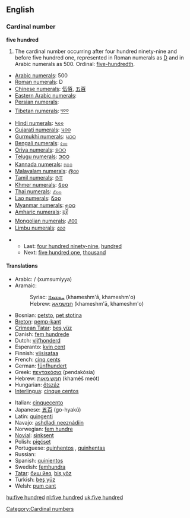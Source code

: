 ==English==

===Cardinal number===
'''five hundred'''

# The cardinal number occurring after four hundred ninety-nine and before five hundred one, represented in Roman numerals as [[D]] and in Arabic numerals as 500. Ordinal: [[five-hundredth]].
* [[w:Arabic numerals|Arabic numerals]]: 500
* [[w:Roman numerals|Roman numerals]]: D
* [[w:Chinese numerals|Chinese numerals]]: [[伍佰]], [[五百]]
* [[w:Eastern Arabic numerals|Eastern Arabic numerals]]: {{Arab|[[٥٠٠]]}}
* [[w:Eastern Arabic numerals|Persian numerals]]: {{fa-Arab|[[۵۰۰]]}}
* [[w:Indian numerals|Tibetan numerals]]: [[༥༠༠]]
* [[w:Indian numerals|Hindi numerals]]: [[५००]]
* [[w:Indian numerals|Gujarati numerals]]: [[૫૦૦]]
* [[w:Indian numerals|Gurmukhi numerals]]: [[੫੦੦]]
* [[w:Indian numerals|Bengali numerals]]: [[৫০০]]
* [[w:Indian numerals|Oriya numerals]]: [[୫୦୦]]
* [[w:Indian numerals|Telugu numerals]]: [[౫౦౦]]
* [[w:Indian numerals|Kannada numerals]]: [[೫೦೦]]
* [[w:Indian numerals|Malayalam numerals]]: [[൫൦൦]]
* [[w:Indian numerals|Tamil numerals]]: [[௫௱]]
* [[w:Khmer script|Khmer numerals]]: [[៥០០]]
* [[w:Thai numerals|Thai numerals]]: [[๕๐๐]]
* [[w:Lao alphabet|Lao numerals]]: [[໕໐໐]]
* [[w:Burmese alphabet|Myanmar numerals]]: [[၅၀၀]]
* [[w:Amharic language|Amharic numerals]]: [[፭፻]]
* [[w:Mongolian alphabet|Mongolian numerals]]: [[᠕᠐᠐]]
* [[w:Limbu language|Limbu numerals]]: [[᥋᥆᥆]]

** Last: [[four hundred ninety-nine]], [[hundred]]
** Next: [[five hundred one]], [[thousand]]

====Translations====
{{top}}
* Arabic: {{Arab|[[خمسمائة|خُمْسُمِائَةٍ]]}} / {{Arab|[[خمس مائة|خُمْسُ مِائَةٍ]]}} (xumsumíyya)
* Aramaic:
*: Syriac: [[ܚܡܫܡܐܐ]] (khameshm'ā, khameshm'o) {{c}}
*: Hebrew: [[חמשמאא]] (khameshm'ā, khameshm'o) {{c}}
* Bosnian: [[petsto]], [[pet stotina]] {{f}}
* [[Breton]]: [[pemp-kant]]
* [[Crimean Tatar]]: [[beş yüz#Crimean Tatar|beş yüz]]
* Danish: [[fem hundrede]] {{c}}
* Dutch: [[vijfhonderd]] {{f}}
* Esperanto: [[kvin cent]]
* Finnish: [[viisisataa]]
* French: [[cinq cents]] {{m}}
* German: [[fünfhundert]] {{f}}
* Greek: [[πεντακόσια]] (pendakósia)
* Hebrew: [[חמש מאות]] (khaméš meót)
* Hungarian: [[ötszáz]]
* [[Interlingua]]: [[cinque centos]]
{{mid}}
* Italian: [[cinquecento]] {{m}}
* Japanese: [[五百]] (go-hyakú)
* Latin: [[quingenti]]
* Navajo: [[ashdladi neeznádiin]]
* Norwegian: [[fem hundre]]
* [[Novial]]: [[sinksent]]
* Polish: [[pięćset]]
* Portuguese: [[quinhentos]] {{m}}, [[quinhentas]] {{f}}
* Russian: {{t|ru|пятьсот|tr=pjat’sót}}
* Spanish: [[quinientos]]
* Swedish: [[femhundra]]
* [[Tatar]]: [[биш йөз#Tatar|биш йөз]], [[biş yöz#Tatar|biş yöz]]
* Turkish: [[beş yüz]]
* Welsh: [[pum cant]]
{{bottom}}

[[Category:Cardinal numbers]]

[[hu:five hundred]]
[[nl:five hundred]]
[[uk:five hundred]]